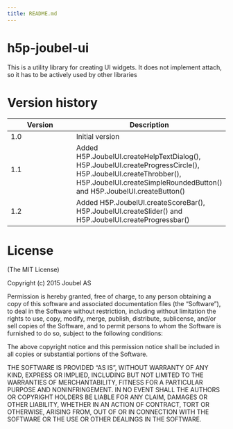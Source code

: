 ```yaml
---
title: README.md
---
```


h5p-joubel-ui
=============

This is a utility library for creating UI widgets. It does not implement attach, so it has to be actively used by
other libraries

Version history
===============
Version  | Description
---------| -------------
1.0      | Initial version
1.1      | Added H5P.JoubelUI.createHelpTextDialog(), H5P.JoubelUI.createProgressCircle(), H5P.JoubelUI.createThrobber(), H5P.JoubelUI.createSimpleRoundedButton() and H5P.JoubelUI.createButton()
1.2      | Added H5P.JoubelUI.createScoreBar(), H5P.JoubelUI.createSlider() and H5P.JoubelUI.createProgressbar()

License
=======
(The MIT License)

Copyright (c) 2015 Joubel AS

Permission is hereby granted, free of charge, to any person obtaining a copy of this software and associated documentation files (the "Software"), to deal in the Software without restriction, including without limitation the rights to use, copy, modify, merge, publish, distribute, sublicense, and/or sell copies of the Software, and to permit persons to whom the Software is furnished to do so, subject to the following conditions:

The above copyright notice and this permission notice shall be included in all copies or substantial portions of the Software.

THE SOFTWARE IS PROVIDED "AS IS", WITHOUT WARRANTY OF ANY KIND, EXPRESS OR IMPLIED, INCLUDING BUT NOT LIMITED TO THE WARRANTIES OF MERCHANTABILITY, FITNESS FOR A PARTICULAR PURPOSE AND NONINFRINGEMENT. IN NO EVENT SHALL THE AUTHORS OR COPYRIGHT HOLDERS BE LIABLE FOR ANY CLAIM, DAMAGES OR OTHER LIABILITY, WHETHER IN AN ACTION OF CONTRACT, TORT OR OTHERWISE, ARISING FROM, OUT OF OR IN CONNECTION WITH THE SOFTWARE OR THE USE OR OTHER DEALINGS IN THE SOFTWARE.
